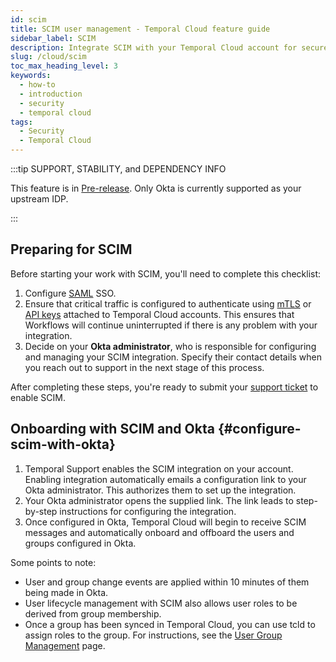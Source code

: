 ```yaml
---
id: scim
title: SCIM user management - Temporal Cloud feature guide
sidebar_label: SCIM
description: Integrate SCIM with your Temporal Cloud account for secure user Management. Connect via Okta for seamless user and group management. Charges apply.
slug: /cloud/scim
toc_max_heading_level: 3
keywords:
  - how-to
  - introduction
  - security
  - temporal cloud
tags:
  - Security
  - Temporal Cloud
---
```


:::tip SUPPORT, STABILITY, and DEPENDENCY INFO

This feature is in [Pre-release](/evaluate/development-production-features/release-stages#pre-release).
Only Okta is currently supported as your upstream IDP.

:::

<!-- this is a comment to make a PR -->

## Preparing for SCIM

Before starting your work with SCIM, you'll need to complete this checklist:

1. Configure [SAML](/cloud/saml) SSO.
1. Ensure that critical traffic is configured to authenticate using [mTLS](/cloud/certificates) or [API keys](/cloud/api-keys#overview) attached to Temporal Cloud accounts.
   This ensures that Workflows will continue uninterrupted if there is any problem with your integration.
1. Decide on your **Okta administrator**, who is responsible for configuring and managing your SCIM integration.
   Specify their contact details when you reach out to support in the next stage of this process.

After completing these steps, you're ready to submit your [support ticket](/cloud/support#support-ticket) to enable SCIM.

## Onboarding with SCIM and Okta {#configure-scim-with-okta}

1. Temporal Support enables the SCIM integration on your account.
   Enabling integration automatically emails a configuration link to your Okta administrator.
   This authorizes them to set up the integration.
1. Your Okta administrator opens the supplied link.
   The link leads to step-by-step instructions for configuring the integration.
1. Once configured in Okta, Temporal Cloud will begin to receive SCIM messages and automatically onboard and offboard the users and groups configured in Okta.

Some points to note:

- User and group change events are applied within 10 minutes of them being made in Okta.
- User lifecycle management with SCIM also allows user roles to be derived from group membership.
- Once a group has been synced in Temporal Cloud, you can use tcld to assign roles to the group.
  For instructions, see the [User Group Management](https://github.com/temporalio/tcld?tab=readme-ov-file#user-group-management) page.
